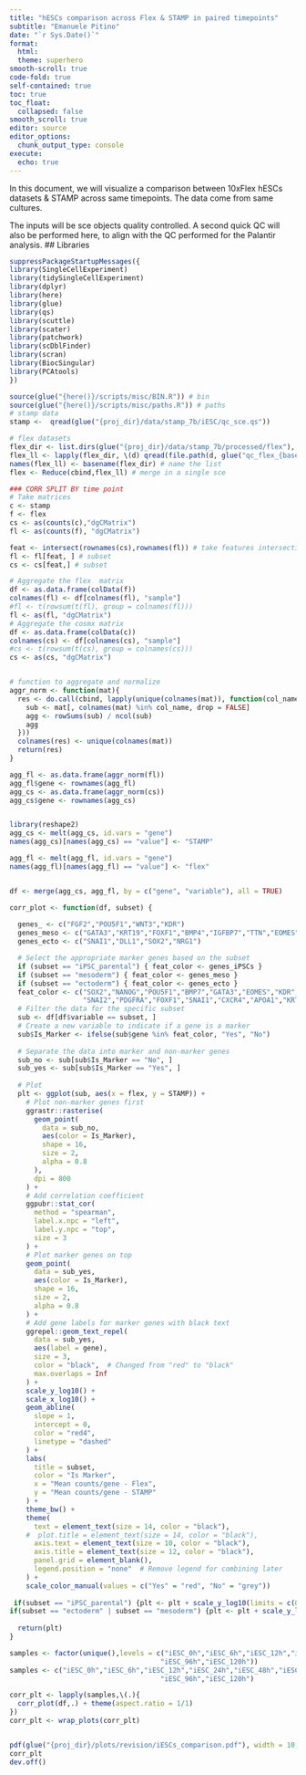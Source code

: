 ```yaml
---
title: "hESCs comparison across Flex & STAMP in paired timepoints"
subtitle: "Emanuele Pitino"
date: "`r Sys.Date()`"
format: 
  html:
  theme: superhero
smooth-scroll: true
code-fold: true
self-contained: true
toc: true
toc_float: 
  collapsed: false
smooth_scroll: true
editor: source
editor_options: 
  chunk_output_type: console
execute:
  echo: true
---
```


In this document, we will visualize a comparison between 10xFlex hESCs datasets & STAMP across same timepoints. The data come from same cultures.

The inputs will be sce objects quality controlled. A second quick QC will also be performed here, to align with the QC performed for the Palantir analysis.
## Libraries

```r
suppressPackageStartupMessages({
library(SingleCellExperiment)
library(tidySingleCellExperiment)
library(dplyr)
library(here)
library(glue)
library(qs)
library(scuttle)
library(scater)
library(patchwork)
library(scDblFinder)
library(scran)
library(BiocSingular)
library(PCAtools)
})
```

```r
source(glue("{here()}/scripts/misc/BIN.R")) # bin
source(glue("{here()}/scripts/misc/paths.R")) # paths
# stamp data
stamp <-  qread(glue("{proj_dir}/data/stamp_7b/iESC/qc_sce.qs")) 

# flex datasets
flex_dir <- list.dirs(glue("{proj_dir}/data/stamp_7b/processed/flex"), recursive = F) # get dirs
flex_ll <- lapply(flex_dir, \(d) qread(file.path(d, glue("qc_flex_{basename(d)}.qs")))) # read sce
names(flex_ll) <- basename(flex_dir) # name the list
flex <- Reduce(cbind,flex_ll) # merge in a single sce
```

```r
### CORR SPLIT BY time point
# Take matrices
c <- stamp
f <- flex
cs <- as(counts(c),"dgCMatrix")
fl <- as(counts(f), "dgCMatrix")

feat <- intersect(rownames(cs),rownames(fl)) # take features intersection
fl <- fl[feat, ] # subset 
cs <- cs[feat,] # subset

# Aggregate the flex  matrix
df <- as.data.frame(colData(f))
colnames(fl) <- df[colnames(fl), "sample"]
#fl <- t(rowsum(t(fl), group = colnames(fl)))
fl <- as(fl, "dgCMatrix")
# Aggregate the cosmx matrix
df <- as.data.frame(colData(c))
colnames(cs) <- df[colnames(cs), "sample"]
#cs <- t(rowsum(t(cs), group = colnames(cs)))
cs <- as(cs, "dgCMatrix")


# function to aggregate and normalize
aggr_norm <- function(mat){
  res <- do.call(cbind, lapply(unique(colnames(mat)), function(col_name) {
    sub <- mat[, colnames(mat) %in% col_name, drop = FALSE]
    agg <- rowSums(sub) / ncol(sub)
    agg
  }))
  colnames(res) <- unique(colnames(mat))
  return(res)
}

agg_fl <- as.data.frame(aggr_norm(fl))
agg_fl$gene <- rownames(agg_fl)
agg_cs <- as.data.frame(aggr_norm(cs))
agg_cs$gene <- rownames(agg_cs)


library(reshape2)
agg_cs <- melt(agg_cs, id.vars = "gene")
names(agg_cs)[names(agg_cs) == "value"] <- "STAMP"

agg_fl <- melt(agg_fl, id.vars = "gene")
names(agg_fl)[names(agg_fl) == "value"] <- "flex"


df <- merge(agg_cs, agg_fl, by = c("gene", "variable"), all = TRUE)
```

```r
corr_plot <- function(df, subset) {
  
  genes_ <- c("FGF2","POU5F1","WNT3","KDR")
  genes_meso <- c("GATA3","KRT19","FOXF1","BMP4","IGFBP7","TTN","EOMES")
  genes_ecto <- c("SNAI1","DLL1","SOX2","NRG1")

  # Select the appropriate marker genes based on the subset
  if (subset == "iPSC_parental") { feat_color <- genes_iPSCs }
  if (subset == "mesoderm") { feat_color <- genes_meso }
  if (subset == "ectoderm") { feat_color <- genes_ecto }
  feat_color <- c("SOX2","NANOG","POU5F1","BMP7","GATA3","EOMES","KDR",
                  "SNAI2","PDGFRA","FOXF1","SNAI1","CXCR4","APOA1","KRT7","TGFBI")
  # Filter the data for the specific subset
  sub <- df[df$variable == subset, ]
  # Create a new variable to indicate if a gene is a marker
  sub$Is_Marker <- ifelse(sub$gene %in% feat_color, "Yes", "No")
  
  # Separate the data into marker and non-marker genes
  sub_no <- sub[sub$Is_Marker == "No", ]
  sub_yes <- sub[sub$Is_Marker == "Yes", ]
  
  # Plot
  plt <- ggplot(sub, aes(x = flex, y = STAMP)) +
    # Plot non-marker genes first
    ggrastr::rasterise(
      geom_point(
        data = sub_no, 
        aes(color = Is_Marker),
        shape = 16, 
        size = 2, 
        alpha = 0.8
      ), 
      dpi = 800
    ) +
    # Add correlation coefficient
    ggpubr::stat_cor(
      method = "spearman", 
      label.x.npc = "left", 
      label.y.npc = "top", 
      size = 3
    ) + 
    # Plot marker genes on top
    geom_point(
      data = sub_yes, 
      aes(color = Is_Marker), 
      shape = 16, 
      size = 2, 
      alpha = 0.8
    ) +
    # Add gene labels for marker genes with black text
    ggrepel::geom_text_repel(
      data = sub_yes, 
      aes(label = gene),
      size = 3, 
      color = "black",  # Changed from "red" to "black"
      max.overlaps = Inf
    ) +
    scale_y_log10() +
    scale_x_log10() +
    geom_abline(
      slope = 1, 
      intercept = 0, 
      color = "red4", 
      linetype = "dashed"
    ) +
    labs(
      title = subset, 
      color = "Is Marker",
      x = "Mean counts/gene - Flex", 
      y = "Mean counts/gene - STAMP"
    ) +
    theme_bw() +
    theme(
      text = element_text(size = 14, color = "black"), 
    #  plot.title = element_text(size = 14, color = "black"),
      axis.text = element_text(size = 10, color = "black"),
      axis.title = element_text(size = 12, color = "black"),
      panel.grid = element_blank(),
      legend.position = "none"  # Remove legend for combining later
    ) +
    scale_color_manual(values = c("Yes" = "red", "No" = "grey"))
  
 if(subset == "iPSC_parental") {plt <- plt + scale_y_log10(limits = c(0.01,100), breaks = c(0.01,1,100))}
if(subset == "ectoderm" | subset == "mesoderm") {plt <- plt + scale_y_log10(limits = c(0.1,10), breaks = c(0.1,1,10))}
  
  return(plt)
}

samples <- factor(unique(),levels = c("iESC_0h","iESC_6h","iESC_12h","iESC_24h","iESC_48h","iESC_72h",
                                     "iESC_96h","iESC_120h"))
samples <- c("iESC_0h","iESC_6h","iESC_12h","iESC_24h","iESC_48h","iESC_72h",
                                     "iESC_96h","iESC_120h")

corr_plt <- lapply(samples,\(.){
  corr_plot(df,.) + theme(aspect.ratio = 1/1)
})
corr_plt <- wrap_plots(corr_plt)


pdf(glue("{proj_dir}/plots/revision/iESCs_comparison.pdf"), width = 10, height = 10)
corr_plt
dev.off()
```










